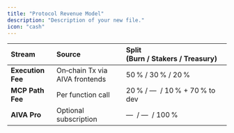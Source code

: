 ```yaml
---
title: "Protocol Revenue Model"
description: "Description of your new file."
icon: "cash"
---
```


| Stream | Source | Split (Burn / Stakers / Treasury) |
| :---- | :---- | :---- |
| **Execution Fee** | On‑chain Tx via AIVA frontends | 50 % / 30 % / 20 % |
| **MCP Path Fee** | Per function call | 20 % / —  / 10 % \+ 70 % to dev |
| **AIVA Pro** | Optional subscription | —  / —  / 100 % |